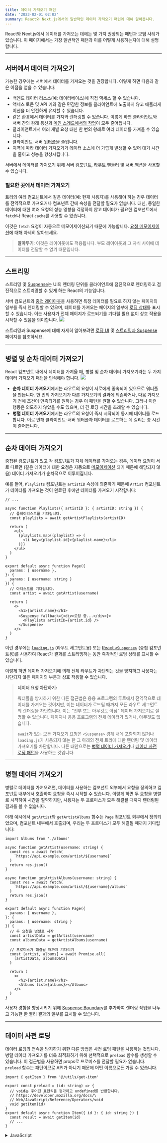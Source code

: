 ```yaml
---
title: 데이터 가져오기 패턴
date: '2023-02-01 02:02'
summary: React와 Next.js에서의 일반적인 데이터 가져오기 패턴에 대해 알아봅니다.
---
```

<TOCInline toc={props.toc} asDisclosure />


React와 Next.js에서 데이터를 가져오는 데에는 몇 가지 권장되는 패턴과 모범 사례가 있습니다. 이 페이지에서는 가장 일반적인 패턴과 이를 어떻게 사용하는지에 대해 설명합니다.

---

## 서버에서 데이터 가져오기

가능한 경우에는 서버에서 데이터를 가져오는 것을 권장합니다. 이렇게 하면 다음과 같은 이점을 얻을 수 있습니다:

- 백엔드 데이터 리소스(예: 데이터베이스)에 직접 액세스 할 수 있습니다.
- 액세스 토큰 및 API 키와 같은 민감한 정보를 클라이언트에 노출하지 않고 애플리케이션을 더 안전하게 유지할 수 있습니다.
- 같은 환경에서 데이터를 가져와 렌더링할 수 있습니다. 이렇게 하면 클라이언트와 서버 간의 왕래 통신과 [메인 스레드에서의 작업](https://vercel.com/blog/how-react-18-improves-application-performance)이 모두 줄어듭니다.
- 클라이언트에서 여러 개별 요청 대신 한 번의 왕래로 여러 데이터를 가져올 수 있습니다.
- 클라이언트-서버 [워터폴](#병렬-및-순차-데이터-가져오기)을 줄입니다.
- 지역에 따라 데이터 가져오기가 데이터 소스에 더 가깝게 발생할 수 있어 대기 시간을 줄이고 성능을 향상시킵니다.

서버에서 데이터를 가져오기 위해 서버 컴포넌트, [라우트 핸들러](/docs/nextjs/routing/route-handlers) 및 [서버 액션](/docs/nextjs/data-fetching/forms-and-mutations)을 사용할 수 있습니다.

### 필요한 곳에서 데이터 가져오기

트리의 여러 컴포넌트에서 같은 데이터(예: 현재 사용자)를 사용해야 하는 경우 데이터를 전역적으로 가져오거나 컴포넌트 간에 속성을 전달할 필요가 없습니다. 대신, 동일한 데이터에 대한 여러 요청의 성능 영향을 걱정하지 않고 데이터가 필요한 컴포넌트에서 `fetch`나 React `cache`를 사용할 수 있습니다.

이것은 `fetch` 요청이 자동으로 메모이제이션되기 때문에 가능합니다. [요청 메모이제이션](/docs/nextjs/caching/request-memoization)에 대해 자세히 알아보세요.

> **알아두기**: 이것은 레이아웃에도 적용됩니다. 부모 레이아웃과 그 자식 사이에 데이터를 전달할 수 없기 때문입니다.

---

## 스트리밍

스트리밍 및 [Suspense](https://react.dev/reference/react/Suspense)는 UI의 렌더링 단위를 클라이언트에 점진적으로 렌더링하고 점진적으로 스트리밍할 수 있게 하는 React의 기능입니다.

서버 컴포넌트와 [중첩 레이아웃](/docs/nextjs/routing/pages-and-layouts)을 사용하면 특정 데이터를 필요로 하지 않는 페이지의 일부를 즉시 렌더링할 수 있으며, 데이터를 가져오는 페이지의 일부에 [로딩 상태](/docs/nextjs/routing/loading-ui-and-streaming)를 표시할 수 있습니다. 이는 사용자가 전체 페이지가 로드되기를 기다릴 필요 없이 상호 작용을 시작할 수 있음을 의미합니다.
![](https://nextjs.org/_next/image?url=%2Fdocs%2Flight%2Fserver-rendering-with-streaming.png&w=1920&q=75&dpl=dpl_BGKWNLNJ1dMVCms2set8cNkQfaP3)

스트리밍과 Suspense에 대해 자세히 알아보려면 [로딩 UI](/docs/nextjs/routing/loading-ui-and-streaming) 및 [스트리밍과 Suspense](/docs/nextjs/routing/loading-ui-and-streaming#suspense와-함께-스트리밍하기) 페이지를 참조하세요.

---

## 병렬 및 순차 데이터 가져오기

React 컴포넌트 내에서 데이터를 가져올 때, 병렬 및 순차 데이터 가져오기라는 두 가지 데이터 가져오기 패턴을 인식해야 합니다.
![](https://nextjs.org/_next/image?url=%2Fdocs%2Flight%2Fsequential-parallel-data-fetching.png&w=1920&q=75&dpl=dpl_BGKWNLNJ1dMVCms2set8cNkQfaP3)

- **순차 데이터 가져오기**에서는 라우트의 요청이 서로에게 종속되어 있으므로 워터폴을 만듭니다. 한 번의 가져오기가 다른 가져오기의 결과에 의존하거나, 다음 가져오기 전에 조건이 만족되기를 원하는 경우 이 패턴을 원할 수 있습니다. 그러나 이런 행동은 의도하지 않았을 수도 있으며, 더 긴 로딩 시간을 초래할 수 있습니다.
- **병렬 데이터 가져오기**에서는 라우트의 요청이 즉시 시작되어 동시에 데이터를 로드합니다. 이로 인해 클라이언트-서버 워터폴과 데이터를 로드하는 데 걸리는 총 시간이 줄어듭니다.

---

## 순차 데이터 가져오기

중첩된 컴포넌트가 있고 각 컴포넌트가 자체 데이터를 가져오는 경우, 데이터 요청이 서로 다르면 (같은 데이터에 대한 요청은 자동으로 [메모이제이션](/docs/nextjs/caching/request-memoization) 되기 때문에 해당되지 않음) 데이터 가져오기가 순차적으로 이루어집니다.

예를 들어, `Playlists` 컴포넌트는 `artistID` 속성에 의존하기 때문에 `Artist` 컴포넌트가 데이터를 가져오는 것이 완료된 후에만 데이터를 가져오기 시작합니다:

```tsx:"app/artist/page.tsx" switcher
// ...

async function Playlists({ artistID }: { artistID: string }) {
  // 플레이리스트를 기다립니다.
  const playlists = await getArtistPlaylists(artistID)

  return (
    <ul>
      {playlists.map((playlist) => (
        <li key={playlist.id}>{playlist.name}</li>
      ))}
    </ul>
  )
}

export default async function Page({
  params: { username },
}: {
  params: { username: string }
}) {
  // 아티스트를 기다립니다.
  const artist = await getArtist(username)

  return (
    <>
      <h1>{artist.name}</h1>
      <Suspense fallback={<div>로딩 중...</div>}>
        <Playlists artistID={artist.id} />
      </Suspense>
    </>
  )
}
```

이런 경우에는 [`loading.js`](/docs/nextjs/routing/loading-ui-and-streaming) (라우트 세그먼트용) 또는 [React `<Suspense>`](/docs/nextjs/routing/loading-ui-and-streaming#suspense와-함께-스트리밍하기) (중첩 컴포넌트용)를 사용하여 React가 결과를 스트리밍하는 동안 즉각적인 로딩 상태를 표시할 수 있습니다.

이렇게 하면 데이터 가져오기에 의해 전체 라우트가 차단되는 것을 방지하고 사용자는 차단되지 않은 페이지의 부분과 상호 작용할 수 있습니다.

> **데이터 요청 차단하기:**
>
> 워터폴을 방지하기 위한 다른 접근법은 응용 프로그램의 루트에서 전역적으로 데이터를 가져오는 것이지만, 이는 데이터가 로드될 때까지 모든 라우트 세그먼트의 렌더링을 차단합니다. 이는 "전부 또는 아무것도 아님" 데이터 가져오기로 설명할 수 있습니다. 페이지나 응용 프로그램의 전체 데이터가 있거나, 아무것도 없습니다.
>
> `await`가 있는 모든 가져오기 요청은 `<Suspense>` 경계 내에 포함되지 않거나 `loading.js`가 사용되지 않는 한 그 아래의 전체 트리에 대한 렌더링 및 데이터 가져오기를 차단합니다. 다른 대안으로는 [병렬 데이터 가져오기](#병렬-데이터-가져오기)나 [데이터 사전 로딩 패턴](#데이터-사전-로딩)을 사용하는 것입니다.



---

## 병렬 데이터 가져오기

병렬로 데이터를 가져오려면, 데이터를 사용하는 컴포넌트 외부에서 요청을 정의하고 컴포넌트 내부에서 호출하여 요청을 즉시 시작할 수 있습니다. 이렇게 하면 두 요청을 병렬로 시작하여 시간을 절약하지만, 사용자는 두 프로미스가 모두 해결될 때까지 렌더링된 결과를 볼 수 없습니다.

아래 예시에서 `getArtist`와 `getArtistAlbums` 함수는 `Page` 컴포넌트 외부에서 정의되었으며, 컴포넌트 내부에서 호출되며, 우리는 두 프로미스가 모두 해결될 때까지 기다립니다:

```tsx:"app/artist/[username]/page.tsx" switcher
import Albums from './albums'

async function getArtist(username: string) {
  const res = await fetch(
    `https://api.example.com/artist/${username}`
  )
  return res.json()
}

async function getArtistAlbums(username: string) {
  const res = await fetch(
    `https://api.example.com/artist/${username}/albums`
  )
  return res.json()
}

export default async function Page({
  params: { username },
}: {
  params: { username: string }
}) {
  // 두 요청을 병렬로 시작
  const artistData = getArtist(username)
  const albumsData = getArtistAlbums(username)

  // 프로미스가 해결될 때까지 기다리기
  const [artist, albums] = await Promise.all(
    [artistData, albumsData]
  )

  return (
    <>
      <h1>{artist.name}</h1>
      <Albums list={albums}></Albums>
    </>
  )
}
```

사용자 경험을 향상시키기 위해 [Suspense Boundary](/docs/nextjs/routing/loading-ui-and-streaming)를 추가하여 렌더링 작업을 나누고 가능한 한 빨리 결과의 일부를 표시할 수 있습니다.

---

## 데이터 사전 로딩

데이터 로딩의 연속을 방지하기 위한 다른 방법은 사전 로딩 패턴을 사용하는 것입니다. 병렬 데이터 가져오기를 더욱 최적화하기 위해 선택적으로 `preload` 함수를 생성할 수 있습니다. 이 접근법을 사용하면 props로 프로미스를 전달할 필요가 없습니다. `preload` 함수는 패턴이므로 API가 아니기 때문에 어떤 이름으로든 가질 수 있습니다.

```tsx:"components/Item.tsx" switcher
import { getItem } from '@/utils/get-item'

export const preload = (id: string) => {
  // void는 주어진 표현식을 평가하고 undefined를 반환합니다.
  // https://developer.mozilla.org/docs/\
  // Web/JavaScript/Reference/Operators/void
  void getItem(id)
}
export default async function Item({ id }: { id: string }) {
  const result = await getItem(id)
  // ...
}
```
<details>
    <summary>JavaScript</summary>
```jsx:"components/Item.js" switcher
import { getItem } from '@/utils/get-item'

export const preload = (id) => {
  // void는 주어진 표현식을 평가하고 undefined를 반환합니다.
  // https://developer.mozilla.org/docs/\
  // Web/JavaScript/Reference/Operators/void
  void getItem(id)
}
export default async function Item({ id }) {
  const result = await getItem(id)
  // ...
}
```
</details>

```tsx:"app/item/[id]/page.tsx" switcher
import Item, { preload, checkIsAvailable } from '@/components/Item'

export default async function Page({
  params: { id },
}: {
  params: { id: string }
}) {
  // 아이템 데이터 로딩 시작
  preload(id)
  // 다른 비동기 작업 수행
  const isAvailable = await checkIsAvailable()

  return isAvailable ? <Item id={id} /> : null
}
```
<details>
    <summary>JavaScript</summary>
```jsx:"app/item/[id]/page.js" switcher
import Item, { preload, checkIsAvailable } from '@/components/Item'

export default async function Page({ params: { id } }) {
  // 아이템 데이터 로딩 시작
  preload(id)
  // 다른 비동기 작업 수행
  const isAvailable = await checkIsAvailable()

  return isAvailable ? <Item id={id} /> : null
}
```
</details>

---

## React `cache`, `server-only`, 및 사전 로딩 패턴 사용하기

`cache` 함수, 사전 로딩 패턴, `server-only` 패키지를 조합하여 앱 전체에서 사용할 수 있는 데이터 가져오기 유틸리티를 생성할 수 있습니다.

```ts:"utils/get-item.ts" switcher
import { cache } from 'react'
import 'server-only'

export const preload = (id: string) => {
  void getItem(id)
}

export const getItem = cache(async (id: string) => {
  // ...
})
```
<details>
    <summary>JavaScript</summary>
```js:"utils/get-item.js" switcher
import { cache } from 'react'
import 'server-only'

export const preload = (id) => {
  void getItem(id)
}

export const getItem = cache(async (id) => {
  // ...
})
```
</details>

이 접근법을 사용하면 데이터를 즉시 가져오고 응답을 캐시하며, 이 데이터 가져오기가 [서버에서만 발생한다는 것을 보장](/docs/nextjs/rendering/composition-patterns#클라이언트-환경에서-서버-전용-코드-유지하기) 할 수 있습니다.

`utils/get-item` 내보내기는 레이아웃, 페이지 또는 다른 컴포넌트에서 사용될 수 있어 아이템의 데이터가 언제 가져와지는지 제어할 수 있게 해줍니다.

> **알아두면 좋아요:**
>
> - 서버 데이터 가져오기 함수가 클라이언트에서 사용되지 않도록 [`server-only` 패키지](/docs/nextjs/rendering/composition-patterns#클라이언트-환경에서-서버-전용-코드-유지하기)를 사용하는 것을 권장합니다.
